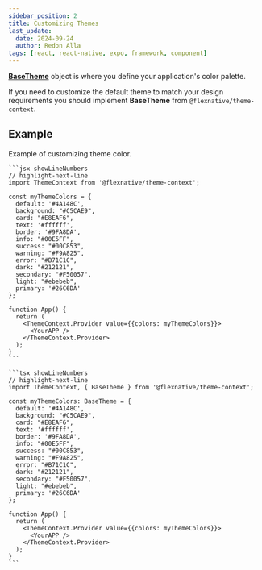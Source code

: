 ```yaml
---
sidebar_position: 2
title: Customizing Themes
last_update:
  date: 2024-09-24
  author: Redon Alla
tags: [react, react-native, expo, framework, component]
---
```




**[BaseTheme](/docs/theme/default-heme#basetheme-props)** object is where you define your application's color palette.

If you need to customize the default theme to match your design requirements you should implement **BaseTheme** from `@flexnative/theme-context`.


## Example

Example of customizing theme color.

<Tabs>
  <TabItem value="javascript" label="Javascript" default>

    ```jsx showLineNumbers
    // highlight-next-line
    import ThemeContext from '@flexnative/theme-context';

    const myThemeColors = {
      default: '#4A148C',
      background: "#C5CAE9",
      card: "#E8EAF6",
      text: '#ffffff',
      border: '#9FA8DA',
      info: "#00E5FF",
      success: "#00C853",
      warning: "#F9A825",
      error: "#B71C1C",
      dark: "#212121",
      secondary: "#F50057",
      light: "#ebebeb",
      primary: '#26C6DA'
    };

    function App() {
      return (
        <ThemeContext.Provider value={{colors: myThemeColors}}>
          <YourAPP />
        </ThemeContext.Provider>
      );
    }
    ```
  </TabItem>
  <TabItem value="typescript" label="Typescript">

    ```tsx showLineNumbers
    // highlight-next-line
    import ThemeContext, { BaseTheme } from '@flexnative/theme-context';

    const myThemeColors: BaseTheme = {
      default: '#4A148C',
      background: "#C5CAE9",
      card: "#E8EAF6",
      text: '#ffffff',
      border: '#9FA8DA',
      info: "#00E5FF",
      success: "#00C853",
      warning: "#F9A825",
      error: "#B71C1C",
      dark: "#212121",
      secondary: "#F50057",
      light: "#ebebeb",
      primary: '#26C6DA'
    };

    function App() {
      return (
        <ThemeContext.Provider value={{colors: myThemeColors}}>
          <YourAPP />
        </ThemeContext.Provider>
      );
    }
    ```

  </TabItem>
</Tabs>